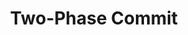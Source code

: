 ---
id: "db_mq_007"
questionType: "MULTIPLE_CHOICE"
title: "Two-Phase Commit"
description: "What is the purpose of the two-phase commit protocol?"
difficulty: "HARD"
category: "Database"
options:
  - "To ensure atomicity in distributed transactions"
  - "To improve read performance"
  - "To normalize distributed data"
  - "To optimize query plans"
correctAnswer: 0
---